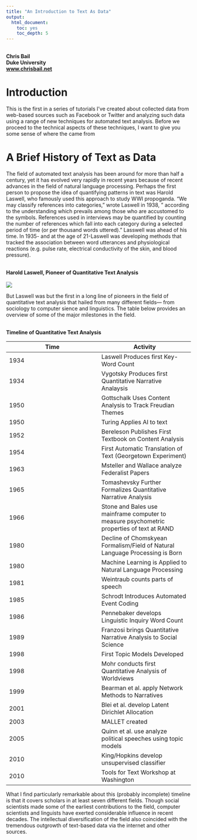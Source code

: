 ```yaml
---
title: "An Introduction to Text As Data"
output:
  html_document:
    toc: yes
    toc_depth: 5
---
```


<br>
**Chris Bail**  
**Duke University**  
**[www.chrisbail.net](http://www.chrisbail.net)**  


# Introduction

This is the first in a series of tutorials I've created about collected data from web-based sources such as Facebook or Twitter and analyzing such data using a range of new techniques for automated text analysis. Before we proceed to the technical aspects of these techniques, I want to give you some sense of where the came from

# A Brief History of Text as Data

The field of automated text analysis has been around for more than half a century, yet it has evolved very rapidly in recent years because of recent advances in the field of natural language processing. Perhaps the first person to propose the idea of quantifying patterns in text was Harold Laswell, who famously used this approach to study WWI propoganda. "We may classify references into categories," wrote Laswell in 1938, " according to the understanding which prevails among those who are accustomed to the symbols. References used in interviews may be quantified by counting the number of references which fall into each category during a selected period of time (or per thousand words uttered)." Lasswell was ahead of his time. In 1935- and at the age of 21-Laswell was developing methods that tracked the association between word utterances and physiological reactions (e.g. pulse rate, electrical conductivity of the skin, and blood pressure). 

<br>
**Harold Laswell, Pioneer of Quantitative Text Analysis**
<br><br>
![](laswell.jpg)
<br>


But Laswell was but the first in a long line of pioneers in the field of quantitative text analysis that hailed from many different fields--- from sociology to computer sience and linguistics. The table below provides an overview of some of the major milestones in the field.


<br>
**Timeline of Quantitative Text Analysis**  

Time | Activity
------------- | -------------
1934 | Laswell Produces first Key-Word Count
1934 | Vygotsky Produces first Quantitative Narrative Analaysis
1950 | Gottschalk Uses Content Analysis to Track Freudian Themes
1950 | Turing Applies AI to text
1952 | Bereleson Publishes First Textbook on Content Analysis
1954 | First Automatic Translation of Text (Georgetown Experiment)
1963 | Msteller and Wallace analyze Federalist Papers
1965 | Tomashevsky Further Formalizes Quantitative Narrative Analysis
1966 | Stone and Bales use mainframe computer to measure psychometric properties of text at RAND
1980 | Decline of Chomskyean Formalism/Field of Natural Language Processing is Born
1980 | Machine Learning is Applied to Natural Language Processing
1981 | Weintraub counts parts of speech
1985 | Schrodt Introduces Automated Event Coding
1986 | Pennebaker develops Linguistic Inquiry Word Count
1989 | Franzosi brings Quantitative Narrative Analysis to Social Science
1998 | First Topic Models Developed
1998 | Mohr conducts first Quantitative Analysis of Worldviews
1999 | Bearman et al. apply Network Methods to Narratives
2001 | Blei et al. develop Latent Dirichlet Allocation
2003 | MALLET created
2005 | Quinn et al. use analyze political speeches using topic models
2010 | King/Hopkins develop unsupervised classifier
2010 | Tools for Text Workshop at Washington

What I find particularly remarkable about this (probably incomplete) timeline is that it covers scholars in at least seven different fields. Though social scientists made some of the earliest contributions to the field, computer scientists and linguists have exerted considerable influence in recent decades. The intellectual diversification of the field also coincided with the tremendous outgrowth of text-based data via the internet and other sources.

